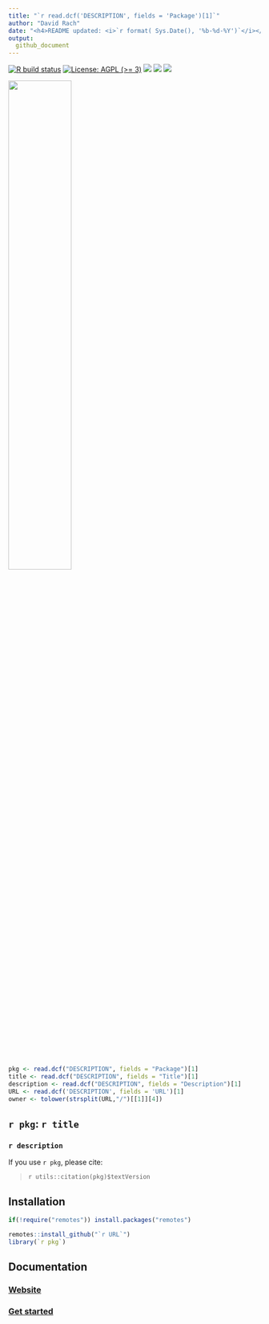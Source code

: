 ```yaml
---
title: "`r read.dcf('DESCRIPTION', fields = 'Package')[1]`"  
author: "David Rach" 
date: "<h4>README updated: <i>`r format( Sys.Date(), '%b-%d-%Y')`</i></h4>"
output:
  github_document
---
```


<!-- To modify Package/Title/Description/Authors fields, edit the DESCRIPTION file -->


<!-- badges: start -->
[![R build status](https://github.com/DavidRach/Coereba/workflows/rworkflows/badge.svg)](https://github.com/DavidRach/Coereba/actions)
[![License: AGPL (>= 3)](https://img.shields.io/badge/license-AGPL (>= 3)-blue.svg)](https://cran.r-project.org/web/licenses/AGPL (>= 3))
[![](https://img.shields.io/badge/devel%20version-0.1.0-black.svg)](https://github.com/DavidRach/Coereba)
[![](https://img.shields.io/github/languages/code-size/DavidRach/Coereba.svg)](https://github.com/DavidRach/Coereba)
[![](https://img.shields.io/github/last-commit/DavidRach/Coereba.svg)](https://github.com/DavidRach/Coereba/commits/master)
<br>
<!-- badges: end -->


![](inst/hex/hex.png){width="50%" align="center"}


```r
pkg <- read.dcf("DESCRIPTION", fields = "Package")[1]
title <- read.dcf("DESCRIPTION", fields = "Title")[1]
description <- read.dcf("DESCRIPTION", fields = "Description")[1]
URL <- read.dcf('DESCRIPTION', fields = 'URL')[1]
owner <- tolower(strsplit(URL,"/")[[1]][4])
```
 
## ``r pkg``: `r title`

### `r description`
 
If you use ``r pkg``, please cite: 

<!-- Modify this by editing the file: inst/CITATION  -->
> `r utils::citation(pkg)$textVersion`

## Installation 

```R
if(!require("remotes")) install.packages("remotes")

remotes::install_github("`r URL`")
library(`r pkg`)
```
## Documentation 

### [Website](https://`r owner`.github.io/`r pkg`) 
### [Get started](https://`r owner`.github.io/`r pkg`/articles/`r pkg`) 

<br>
